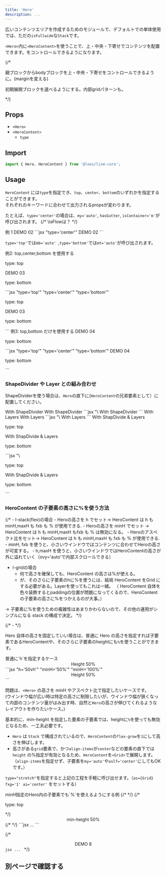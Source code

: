 ```yaml
---
title: 'Hero'
description: ...
---
```



広いコンテンツエリアを作成するためのモジュールで、デフォルトでの単体使用では、ただの`isFullwide`な`Stack`です。


`<Hero>`内に`<HeroContent>`を使うことで、上・中央・下寄せでコンテンツを配置できます。をコントロールできるようになります。

{/* <p>親ブロックからbodyブロックを上・中央・下寄せをコントロールできるように。(marginを変える)</p>
<p>初期展開ブロックを選べるようにする。内部gridパターンも。</p> */}

## Props

- `<Hero>`
- `<HeroContent>`
	- `type`

## Import

```js
import { Hero, HeroContent } from '@loos/lism-core';
```

## Usage

`HeroContent` には`type`を指定でき、`top`、`center`、`bottom`のいずれかを指定することができます。  
それぞれのキーワードに合わせて出力されるpropsが変わります。

たとえば、`type='center'`の場合は、`my='auto'`, `hasGutter`, `isContainer='m'`が呼び出されます。
{/* \isFlowは？ */}

<Preview>
	<PreviewTitle>例 1</PreviewTitle>
	<PreviewArea resize>
		<Hero minH='50vh'>
			<HeroContent type='center' isFlow bd='guide'>
				<Text fw='bold' fz='xl'>DEMO 02</Text>
				<DammyText length='l' lang='ja'/>
			</HeroContent>
		</Hero>
	</PreviewArea>
	<PreviewCode>
		```jsx "type='center'"
		<Hero minH='50vh'>
			<HeroContent type='center' isFlow>
				<Text fw='bold' fz='xl'>DEMO 02</Text>
				<DammyText length='l' lang='ja'/>
			</HeroContent>
		</Hero>
		```
	</PreviewCode>
</Preview>

`type='top'`では`mb='auto' `,`type='bottom'`では`mt='auto'`が呼び出されます。


<Preview>
	<PreviewTitle>例2: top,center,bottom を使用する</PreviewTitle>
	<PreviewArea resize>
		<Hero aspect='16/9'>
			<HeroContent type='top' bd='guide'>
				<p>type: top</p>
			</HeroContent>
			<HeroContent type='center' py='40' bd='guide'>
				<Text fw='bold' fz='xl'>DEMO 03</Text>
				<DammyText length='l' />
			</HeroContent>
			<HeroContent type='bottom' bd='guide'>
				<p>type: bottom</p>
			</HeroContent>
		</Hero>
	</PreviewArea>
	<PreviewCode>
		```jsx "type='top'" "type='center'" "type='bottom'"
		<Hero aspect='16/9'>
			<HeroContent type='top'>
				<p>type: top</p>
			</HeroContent>
			<HeroContent type='center' py='40'>
				<Text fw='bold' fz='xl'>DEMO 03</Text>
				<DammyText length='l' />
			</HeroContent>
			<HeroContent type='bottom'>
				<p>type: bottom</p>
			</HeroContent>
		</Hero>
		```
	</PreviewCode>
</Preview>



<Preview>
	<PreviewTitle>例3: top,bottom だけを使用する</PreviewTitle>
	<PreviewArea resize>
		<Hero aspect='16/9' minH='25rem'>
			<HeroContent type='top' isFlow='s' p='30'>
				<Text fw='bold' fz='xl'>DEMO 04</Text>
				<DammyText length='l' lang='ja' />
			</HeroContent>
			<HeroContent type='bottom' p='30' aslf='flex-end'>
				<p>type: bottom</p>
			</HeroContent>
		</Hero>
	</PreviewArea>
	<PreviewCode>
		```jsx "type='top'" "type='center'" "type='bottom'"
		<Hero aspect='16/9' minH='25rem'>
			<HeroContent type='top' isFlow='s' p='30'>
				<Text fw='bold' fz='xl'>DEMO 04</Text>
				<DammyText length='l' lang='ja' />
			</HeroContent>
			<HeroContent type='bottom' p='30' aslf='flex-end'>
				<p>type: bottom</p>
			</HeroContent>
		</Hero>
		```
	</PreviewCode>
</Preview>


### ShapeDivider や Layer との組み合わせ

ShapeDividerを使う場合は、`Hero`の直下に(`HeroContent`の兄弟要素として）に配置してください。

<Preview>
	<PreviewTitle>With ShapeDivider</PreviewTitle>
	<PreviewArea resize>
		<Hero bd minH='50vh'>
			<ShapeDivider shape='wave3' c='content-3' isFlip />
			<HeroContent type='center'>
				<Text fw='bold' fz='xl'>With ShapeDivider</Text>
				<DammyText length='l' />
			</HeroContent>
			<ShapeDivider shape='wave3' c='content-3' />
		</Hero>
	</PreviewArea>
	<PreviewCode>
		```jsx "\<ShapeDivider"
		<Hero bd minH='50vh'>
			<ShapeDivider shape='wave3' c='content-3' isFlip />
			<HeroContent type='center'>
				<Text fw='bold' fz='xl'>With ShapeDivider</Text>
				<DammyText length='l' />
			</HeroContent>
			<ShapeDivider shape='wave3' c='content-3' />
		</Hero>
		```
	</PreviewCode>
</Preview>

<Preview>
	<PreviewTitle>With Layers</PreviewTitle>
	<PreviewArea resize>
		<Hero c='white' minH='50vh'>
			<MediaLayer src='/img.jpg' alt='' width='960' height='640'/>
			<FilterLayer blur='4px' bgc='black:40%' />
			<HeroContent type='center' isConstrained='s'>
				<Text fw='bold' fz='xl'>With Layers</Text>
				<DammyText length='l' />
			</HeroContent>
		</Hero>
	</PreviewArea>
	<PreviewCode>
		```jsx "\<MediaLayer" "\<FilterLayer"
		<Hero c='white' minH='50vh'>
			<MediaLayer src='/img.jpg' alt='' width='960' height='640'/>
			<FilterLayer blur='4px' bgc='black:40%' />
			<HeroContent type='center' isConstrained='s'>
				<Text fw='bold' fz='xl'>With Layers</Text>
				<DammyText length='l' />
			</HeroContent>
		</Hero>
		```
	</PreviewCode>
</Preview>


<Preview>
	<PreviewTitle>With ShapDivide & Layers</PreviewTitle>
	<PreviewArea resize>
		<Hero bd c='white' minH='50vh'>
			<MediaLayer src='/img.jpg' alt='' width='960' height='640'/>
			<FilterLayer blur='4px' bgc='black:40%' />
			<ShapeDivider shape='line2' c='#fff' isFlip />
			<HeroContent type='top' p='em5'>
				<p>type: top</p>
			</HeroContent>
			<HeroContent type='center' isConstrained='s'>
				<Text fw='bold' fz='xl'>With ShapDivide  & Layers</Text>
				<DammyText length='l' />
			</HeroContent>
			<HeroContent type='bottom' p='em5' aslf='e'>
				<p>type: bottom</p>
			</HeroContent>
			<ShapeDivider shape='line2' c='#fff' />
		</Hero>
	</PreviewArea>
	<PreviewCode>
		```jsx "\<MediaLayer" "\<FilterLayer" "\<ShapeDivider"
		<Hero bd c='white' minH='50vh'>
			<MediaLayer src='/img.jpg' alt='' width='960' height='640'/>
			<FilterLayer blur='4px' bgc='black:40%' />
			<ShapeDivider shape='line2' c='#fff' isFlip />
			<HeroContent type='top' p='em5'>
				<p>type: top</p>
			</HeroContent>
			<HeroContent type='center' isConstrained='s'>
				<Text fw='bold' fz='xl'>With ShapDivide  & Layers</Text>
				<DammyText length='l' />
			</HeroContent>
			<HeroContent type='bottom' p='em5' aslf='e'>
				<p>type: bottom</p>
			</HeroContent>
			<ShapeDivider shape='line2' c='#fff' />
		</Hero>
		```
	</PreviewCode>
</Preview>


### HeroContent の子要素の高さに%を使う方法

{/* - l-stack(flex)の場合
	- Heroの高さを h でセット→ HeroContent は h も minH,maxH も fxb も % が使用できる.
	- Heroの高さを minH でセット → HeroContent は h も minH,maxH もfxb も % は無効になる。
	- Heroのアスペクト比をセット→ HeroContent は h も minH,maxH も fxb も % が使用できる.
		- minH, fxb を使うと、小さいウインドウではコンテンツに合わせてHeroの高さが可変する。
		- h,maxH を使うと、小さいウインドウではHeroContentの高さが外に溢れていく（ovy='auto'で内部スクロールできる）
- l-gridの場合
	- 何で高さを確保しても、HeroContent の高さは%が使える。
	- が、そのさらに子要素のhに%を使うには、結局 HeroContent をGrid にする必要がある。Layerを使ってもこれは一緒。
	（ HeroContent 自体を色々装飾するとpaddingの位置が問題になってくるので、HeroContentの子要素の高さに%をつかえるのが大事。）

→ 子要素に%を使うための複雑性はあまりかわらないので、その他の運用がシンプルになる stack の構成で決定。 */}

{/* -  */}

Hero 自体の高さを固定していい場合は、普通に Hero の高さを指定すれば子要素であるHeroContentや、そのさらに子要素のheightにも`%`を使うことができます。

<Preview>
	<PreviewTitle>普通に`h`を指定するケース</PreviewTitle>
	<PreviewArea resize>
		<Hero h='50vh' bgc='base-3'>
			<HeroContent type='center' minH='50%'>
				<Center minH='100%' bgc='base' bxsh='1'>
					<Text fw='bold' fz='l'>Height 50%</Text>
				</Center>
			</HeroContent>
		</Hero>
	</PreviewArea>
	<PreviewCode>
		```jsx "h='50vh'" "minH='50%'" "minH='100%'"
		<Hero h='50vh' bgc='base-3'>
			<HeroContent type='center' minH='50%'>
				<Center minH='100%' bgc='base' bxsh='1'>
					<Text fw='bold' fz='l'>Height 50%</Text>
				</Center>
			</HeroContent>
		</Hero>
		```
	</PreviewCode>
</Preview>


問題は、`<Hero>` の高さを minH やアスペクト比で指定したいケースです。  
(ウインドウ幅が広い時は特定の高さに制限したいが、ウインドウ幅が狭くなって内部のコンテンツ量がはみ出す時、自然と`Hero`の高さが伸びてくれるようなレイアウトを作りたいケース。)


基本的に、min-height を指定した要素の子要素では、heightに`%`を使っても無効となるため、一工夫必要です。

- `Hero` は `Stack` で構成されているので、`HeroContent`の`flex-grow`を`1`にして高さを伸ばします。
- 高さがある`grid`要素で、かつ`align-items`が`center`などの要素の直下では `height` の%指定が有効となるため、`HeroContent`を`<Grid>`で展開します。（`align-items`を指定せず、子要素を`my='auto'`や`aslf='center'`にしてもOKです。）


`type="stretch"`を指定すると上記の工程を手軽に呼び出せます。（`as={Grid} fxg='1' ai='center'` をセットする）


<Preview>
	<PreviewTitle>minH指定のHero内の子要素でも`%`を使えるようにする例</PreviewTitle>
	<PreviewArea resize>
		<Hero minH='60vh'>
			<MediaLayer src='/img.jpg' alt='' width='960' height='640'/>
			<FilterLayer bgc='black:20%' />
			{/* <ShapeDivider shape='line2' c='#fff' isFlip /> */}
			{/* <HeroContent type='top' p='em5'>
				<p>type: top</p>
			</HeroContent> */}
			<HeroContent type='stretch' p='40' bd='guide'>
				<Center minH='50%' bg="glass" p="box" c="white" bdrs='s' gap={20}>
					<Text fw='bold' fz='xl'>min-height 50%</Text>
					<DammyText length='xl' />
				</Center>
			</HeroContent>
			{/* <ShapeDivider shape='line2' c='#fff'/> */}
		</Hero>
	</PreviewArea>
	<PreviewCode>
		```jsx
		...
		```
	</PreviewCode>
</Preview>

{/* <Preview>
	<PreviewTitle></PreviewTitle>
	<PreviewArea resize>
		<Hero minH='50vh' as={Grid}>
			<MediaLayer src='/img/img-2.jpg' alt='' width='960' height='640'/>
			<FilterLayer bgc='black:20%' />
			<HeroContent type='center' bd='guide' minH='50%' as={Grid}>
				<Center minH='100%' w='100' bg="glass" p="box" c="white" bdrs='s' gap={20}>
					<Text fw='bold' fz='xl'>DEMO 8</Text>
				</Center>
			</HeroContent>
		</Hero>
	</PreviewArea>
	<PreviewCode>
		```jsx
		...
		```
	</PreviewCode>
</Preview> */}


## 別ページで確認する

<PreviewFrame url='/demo/hero' />
